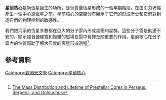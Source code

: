 '''星前核心'''是新恆星誕生的场所，是低質量恆星形成的一個早期階段，在由引力坍縮產生一個中心[[原恆星|原恆星]]之前。星前核心的空間分布顯示了它們的形成歷史和它們對創造它們的物理控制的敏感性。

我們銀河系的恆星多數都在巨大的分子雲內形成星團和星群。這些分子雲是動盪不安的，顯示超音速線寬和複雜的磁場在雲中發揮至關重要的作用。星前核心在分子雲內的性質幫助了解大尺度的恆星形成過程<ref>[http://iopscience.iop.org/0004-637X/684/2/1240/fulltext The Mass Distribution and Lifetime of Prestellar Cores in Perseus, Serpens, and Ophiuchus]</ref>。

== 參考資料 ==
{{reflist}}

[[Category:觀測天文學|Category:觀測天文學]]
[[Category:星前核心|Category:星前核心]]
{{astronomy-stub}}